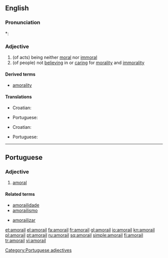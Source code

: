 ==English==

===Pronunciation===
*: {{rhymes|ɒrəl}}

===Adjective===
{{en-adj-more}}

# (of acts) being neither [[moral]] nor [[immoral]]
# (of people) not [[believing]] in or [[caring]] for [[morality]] and [[immorality]]

====Derived terms====
* [[amorality]]

====Translations====
{{trans-top|of acts}}
* Croatian: {{t-|hr|amoralan}}
{{trans-mid}}
* Portuguese: {{t+|pt|amoral}}
{{trans-bottom}}

{{trans-top|of people}}
* Croatian: {{t-|hr|amoralan}}
{{trans-mid}}
* Portuguese: {{t+|pt|amoral}}
{{trans-bottom}}

----

==Portuguese==

===Adjective===
{{pt-adj-mf|pl=amorais}}

# [[#English|amoral]]

====Related terms====
{{top2}}
* [[amorailidade]]
* [[amorailismo]]
{{mid2}}
* [[amorailizar]]
{{bottom}}

[[Category:Portuguese adjectives]]

[[et:amorail]]
[[el:amorail]]
[[fa:amorail]]
[[fr:amorail]]
[[gl:amorail]]
[[io:amorail]]
[[kn:amorail]]
[[pl:amorail]]
[[pt:amorail]]
[[ru:amorail]]
[[sq:amorail]]
[[simple:amorail]]
[[fi:amorail]]
[[tr:amorail]]
[[vi:amorail]]
